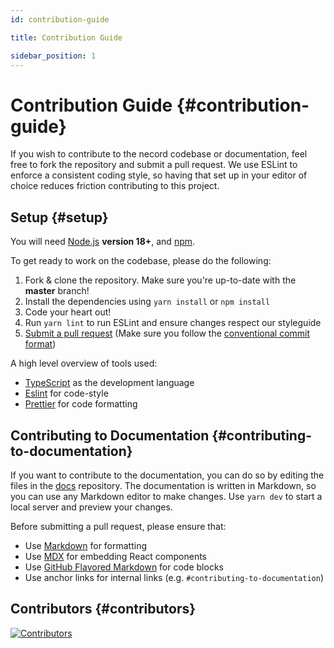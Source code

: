 ```yaml
---
id: contribution-guide

title: Contribution Guide

sidebar_position: 1
---
```


# Contribution Guide {#contribution-guide}

If you wish to contribute to the necord codebase or documentation, feel free to fork the repository and submit a
pull request. We use ESLint to enforce a consistent coding style, so having that set up in your editor of choice
reduces friction contributing to this project.

## Setup {#setup}

You will need [Node.js](http://nodejs.org) **version 18+**, and [npm](https://www.npmjs.com/).

To get ready to work on the codebase, please do the following:

1. Fork & clone the repository. Make sure you're up-to-date with the **master** branch!
2. Install the dependencies using `yarn install` or `npm install`
3. Code your heart out!
4. Run `yarn lint` to run ESLint and ensure changes respect our styleguide
5. [Submit a pull request](https://github.com/necordjs/necord/compare) (Make sure you follow the [conventional commit format](https://github.com/SocketSomeone/necord/blob/main/.github/COMMIT_CONVENTION.md))

A high level overview of tools used:

-   [TypeScript](https://www.typescriptlang.org/) as the development language
-   [Eslint](https://eslint.org/) for code-style
-   [Prettier](https://prettier.io/) for code formatting


## Contributing to Documentation {#contributing-to-documentation}

If you want to contribute to the documentation, you can do so by editing the files in the [docs](https://github.com/necordjs/necord.org) repository.
The documentation is written in Markdown, so you can use any Markdown editor to make changes. Use `yarn dev` to start a local server and preview your changes.

Before submitting a pull request, please ensure that:
- Use [Markdown](https://www.markdownguide.org/) for formatting
- Use [MDX](https://mdxjs.com/) for embedding React components
- Use [GitHub Flavored Markdown](https://github.github.com/gfm/) for code blocks
- Use anchor links for internal links (e.g. `#contributing-to-documentation`)

## Contributors {#contributors}

<a href="https://github.com/necordjs/necord/graphs/contributors">
	<img src="https://contrib.rocks/image?repo=necordjs/necord" alt="Contributors" />
</a>
